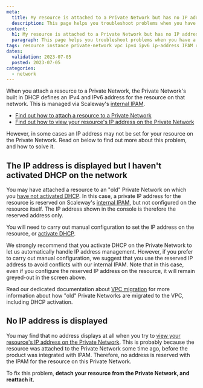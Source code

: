 ```yaml
---
meta:
  title: My resource is attached to a Private Network but has no IP address on the network
  description: This page helps you troubleshoot problems when you have a resource attached to a Private Network, but it has no reserved or configured IP private IP address on the network
content:
  h1: My resource is attached to a Private Network but has no IP address on the network
  paragraph: This page helps you troubleshoot problems when you have a resource attached to a Private Network, wbut it has no reserved or configured IP private IP address on the network
tags: resource instance private-network vpc ipv4 ipv6 ip-address IPAM reserved configured old nics 
dates:
  validation: 2023-07-05
  posted: 2023-07-05
categories:
  - network
---
```


When you attach a resource to a Private Network, the Private Network's built in DHCP defines an IPv4 and IPv6 address for the resource on that network. This is managed via Scaleway's [internal IPAM](/network/vpc/concepts/#ipam).

- [Find out how to attach a resource to a Private Network](/network/vpc/concepts/#ipam/how-to/attach-resources-to-pn/)
- [Find out how to view your resource's IP address on the Private Network](/network/vpc/how-to/attach-resources-to-pn/#how-to-view-the-resource's-ip-address)

<Lightbox src="scaleway-attached-resources.webp" alt="" />

However, in some cases an IP address may not be set for your resource on the Private Network. Read on below to find out more about this problem, and how to solve it.

## The IP address is displayed but I haven't activated DHCP on the network

You may have attached a resource to an "old" Private Network on which you [have not activated DHCP](/network/vpc/reference-content/vpc-migration/#dhcp-activation-on-pre-existing-private-networks). In this case, a private IP address for the resource is reserved on Scaleway's [internal IPAM](/network/vpc/concepts/#ipam), but not configured on the resource itself. The IP address shown in the console is therefore the reserved address only. 

You will need to carry out manual configuration to set the IP address on the resource, or [activate DHCP](/network/vpc/how-to/activate-dhcp/). 

We strongly recommend that you activate DHCP on the Private Network to let us automatically handle IP address management. However, if you prefer to carry out manual configuration, we suggest that you use the reserved IP address to avoid conflicts with our internal IPAM. Note that in this case, even if you configure the reserved IP address on the resource, it will remain greyed-out in the screen above.

Read our dedicated documentation about [VPC migration](/network/vpc/reference-content/vpc-migration/) for more information about how "old" Private Networks are migrated to the VPC, including DHCP activation.

## No IP address is displayed

You may find that no address displays at all when you try to [view your resource's IP address on the Private Network](/network/vpc/how-to/attach-resources-to-pn/). This is probably because the resource was attached to the Private Network some time ago, before the product was integrated with IPAM. Therefore, no address is reserved with the IPAM for the resource on this Private Network.

To fix this problem, **detach your resource from the Private Network, and reattach it.**